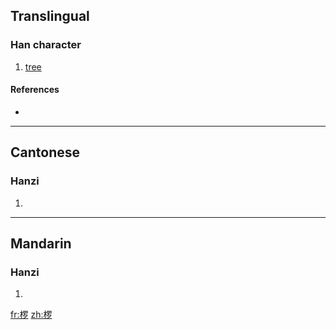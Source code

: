 {{also|欏}}
==Translingual==

===Han character===
{{Han char|rn=75|rad=木|as=08|sn=12|four=|canj=木田中弓 (DWLN)}}

# [[tree]]

====References====
* {{Han ref|kx=0537.131|hdz=21232.070|uh=6924|ud=26916}}

----

==Cantonese==

===Hanzi===
{{yue-hanzi|jyut=|y=lo4|tra=欏}}

# {{defn|Cantonese}}

----

==Mandarin==

===Hanzi===
{{cmn-hanzi|tra=欏|pin=[[luó]] ([[luo2]])|wg=lo<sup>2</sup>}}

# {{defn|Mandarin}}

[[fr:椤]]
[[zh:椤]]